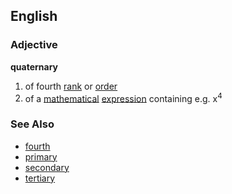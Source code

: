 ==English==
===Adjective===
'''quaternary'''

# of fourth [[rank]] or [[order]]
# of a [[mathematical]] [[expression]] containing e.g. x<sup>4</sup>

===See Also===
*[[fourth]]
*[[primary]]
*[[secondary]]
*[[tertiary]]